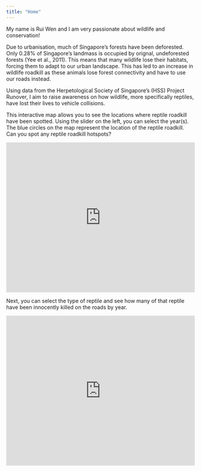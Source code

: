 ```yaml
---
title: "Home"
---
```


My name is Rui Wen and I am very passionate about wildlife and conservation! 

Due to urbanisation, much of Singapore's forests have been deforested. Only 0.28% of Singapore's landmass is occupied by orignal, undeforested forests (Yee et al., 2011). This means that many wildlife lose their habitats, forcing them to adapt to our urban landscape. This has led to an increase in wildlife roadkill as these animals lose forest connectivity and have to use our roads instead. 

Using data from the Herpetological Society of Singapore's (HSS) Project Runover, I aim to raise awareness on how wildlife, more specifically reptiles, have lost their lives to vehicle collisions. 

This interactive map allows you to see the locations where reptile roadkill have been spotted. Using the slider on the left, you can select the year(s). The blue circles on the map represent the location of the reptile roadkill. Can you spot any reptile roadkill hotspots? 
```{=html}
<iframe height="400" width="100%" frameborder="no" src="https://ruiwenlim.shinyapps.io/MyShinyApp/"> </iframe>
```

Next, you can select the type of reptile and see how many of that reptile have been innocently killed on the roads by year. 
```{=html}
<iframe height="400" width="100%" frameborder="no" src="https://ruiwenlim.shinyapps.io/MyShinyApp2/"> </iframe>
```

